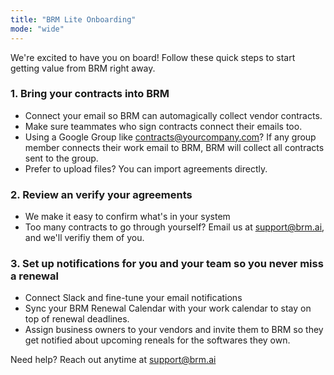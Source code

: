```yaml
---
title: "BRM Lite Onboarding"
mode: "wide"
---
```


We're excited to have you on board\! Follow these quick steps to start getting value from BRM right away.

### 1. Bring your contracts into BRM

- Connect your email so BRM can automagically collect vendor contracts.
- Make sure teammates who sign contracts connect their emails too.
- Using a Google Group like [contracts@yourcompany.com](mailto:contracts@yourcompany.com)? If any group member connects their work email to BRM, BRM will collect all contracts sent to the group.
- Prefer to upload files? You can import agreements directly.

### 2. Review an verify your agreements

- We make it easy to confirm what's in your system
- Too many contracts to go through yourself? Email us at [support@brm.ai](mailto:support@brm.ai), and we'll verifiy them of you.

### 3. Set up notifications for you and your team so you never miss a renewal

- Connect Slack and fine-tune your email notifications
- Sync your BRM Renewal Calendar with your work calendar to stay on top of renewal deadlines.
- Assign business owners to your vendors and invite them to BRM so they get notified about upcoming reneals for the softwares they own.

Need help? Reach out anytime at [support@brm.ai](mailto:support@brm.ai)